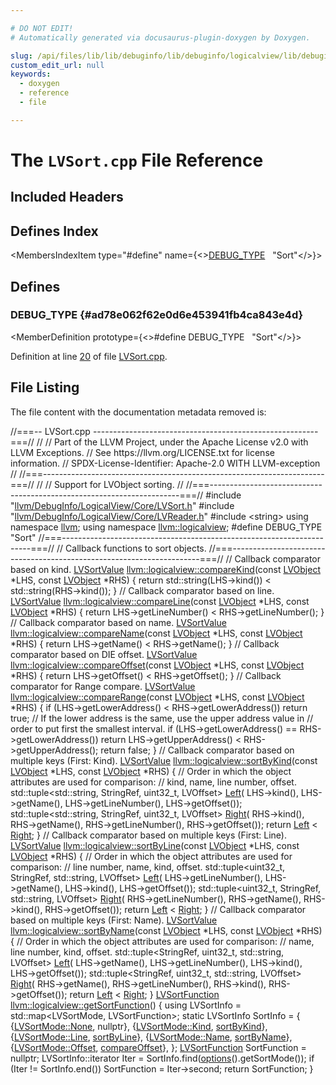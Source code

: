 ```yaml
---

# DO NOT EDIT!
# Automatically generated via docusaurus-plugin-doxygen by Doxygen.

slug: /api/files/lib/lib/debuginfo/lib/debuginfo/logicalview/lib/debuginfo/logicalview/core/lvsort-cpp
custom_edit_url: null
keywords:
  - doxygen
  - reference
  - file

---
```





# The `LVSort.cpp` File Reference

<DoxygenPage pluginConfig={pluginConfig}>



## Included Headers

<IncludesList>
<IncludesListItem
  filePath="llvm/DebugInfo/LogicalView/Core/LVSort.h"
  permalink="/docs/api/files/include/include/llvm/include/llvm/debuginfo/include/llvm/debuginfo/logicalview/include/llvm/debuginfo/logicalview/core/lvsort-h"
  isLocal="true" />
<IncludesListItem
  filePath="llvm/DebugInfo/LogicalView/Core/LVReader.h"
  permalink="/docs/api/files/include/include/llvm/include/llvm/debuginfo/include/llvm/debuginfo/logicalview/include/llvm/debuginfo/logicalview/core/lvreader-h"
  isLocal="true" />
<IncludesListItem
  filePath="string"
  permalink=""
  isLocal="false" />
</IncludesList>

## Defines Index

<MembersIndex>

<MembersIndexItem
  type="#define"
  name={<><a href="#ad78e062f62e0d6e453941fb4ca843e4d">DEBUG&#95;TYPE</a>&nbsp;&nbsp;&nbsp;&quot;Sort&quot;</>}>
</MembersIndexItem>

</MembersIndex>


<SectionDefinition>

## Defines

### DEBUG&#95;TYPE {#ad78e062f62e0d6e453941fb4ca843e4d}

<MemberDefinition
  prototype={<>#define DEBUG&#95;TYPE&nbsp;&nbsp;&nbsp;&quot;Sort&quot;</>}>

Definition at line <a href="#l00020">20</a> of file <a href="/docs/api/files/lib/lib/debuginfo/lib/debuginfo/logicalview/lib/debuginfo/logicalview/core/lvsort-cpp">LVSort.cpp</a>.
</MemberDefinition>

</SectionDefinition>

## File Listing

The file content with the documentation metadata removed is:

<ProgramListing>

<Link id="l00001" /><CodeLine lineNumber="1"><span class="doxyHighlightComment">//===-- LVSort.cpp --------------------------------------------------------===//</span></CodeLine>
<Link id="l00002" /><CodeLine lineNumber="2"><span class="doxyHighlightComment">//</span></CodeLine>
<Link id="l00003" /><CodeLine lineNumber="3"><span class="doxyHighlightComment">// Part of the LLVM Project, under the Apache License v2.0 with LLVM Exceptions.</span></CodeLine>
<Link id="l00004" /><CodeLine lineNumber="4"><span class="doxyHighlightComment">// See https://llvm.org/LICENSE.txt for license information.</span></CodeLine>
<Link id="l00005" /><CodeLine lineNumber="5"><span class="doxyHighlightComment">// SPDX-License-Identifier: Apache-2.0 WITH LLVM-exception</span></CodeLine>
<Link id="l00006" /><CodeLine lineNumber="6"><span class="doxyHighlightComment">//</span></CodeLine>
<Link id="l00007" /><CodeLine lineNumber="7"><span class="doxyHighlightComment">//===----------------------------------------------------------------------===//</span></CodeLine>
<Link id="l00008" /><CodeLine lineNumber="8"><span class="doxyHighlightComment">//</span></CodeLine>
<Link id="l00009" /><CodeLine lineNumber="9"><span class="doxyHighlightComment">// Support for LVObject sorting.</span></CodeLine>
<Link id="l00010" /><CodeLine lineNumber="10"><span class="doxyHighlightComment">//</span></CodeLine>
<Link id="l00011" /><CodeLine lineNumber="11"><span class="doxyHighlightComment">//===----------------------------------------------------------------------===//</span></CodeLine>
<Link id="l00012" /><CodeLine lineNumber="12"></CodeLine>
<Link id="l00013" /><CodeLine lineNumber="13"><span class="doxyHighlightPreprocessor">#include &quot;<a href="/docs/api/files/include/include/llvm/include/llvm/debuginfo/include/llvm/debuginfo/logicalview/include/llvm/debuginfo/logicalview/core/lvsort-h">llvm/DebugInfo/LogicalView/Core/LVSort.h</a>&quot;</span></CodeLine>
<Link id="l00014" /><CodeLine lineNumber="14"><span class="doxyHighlightPreprocessor">#include &quot;<a href="/docs/api/files/include/include/llvm/include/llvm/debuginfo/include/llvm/debuginfo/logicalview/include/llvm/debuginfo/logicalview/core/lvreader-h">llvm/DebugInfo/LogicalView/Core/LVReader.h</a>&quot;</span></CodeLine>
<Link id="l00015" /><CodeLine lineNumber="15"><span class="doxyHighlightPreprocessor">#include &lt;string&gt;</span></CodeLine>
<Link id="l00016" /><CodeLine lineNumber="16"></CodeLine>
<Link id="l00017" /><CodeLine lineNumber="17"><span class="doxyHighlightKeyword">using namespace </span><span class="doxyHighlight"><a href="/docs/api/namespaces/llvm">llvm</a>;</span></CodeLine>
<Link id="l00018" /><CodeLine lineNumber="18"><span class="doxyHighlightKeyword">using namespace </span><span class="doxyHighlight"><a href="/docs/api/namespaces/llvm/logicalview">llvm::logicalview</a>;</span></CodeLine>
<Link id="l00019" /><CodeLine lineNumber="19"></CodeLine>
<Link id="l00020" /><CodeLine lineNumber="20" lineLink="#ad78e062f62e0d6e453941fb4ca843e4d"><span class="doxyHighlightPreprocessor">#define DEBUG&#95;TYPE &quot;Sort&quot;</span></CodeLine>
<Link id="l00021" /><CodeLine lineNumber="21"></CodeLine>
<Link id="l00022" /><CodeLine lineNumber="22"><span class="doxyHighlightComment">//===----------------------------------------------------------------------===//</span></CodeLine>
<Link id="l00023" /><CodeLine lineNumber="23"><span class="doxyHighlightComment">// Callback functions to sort objects.</span></CodeLine>
<Link id="l00024" /><CodeLine lineNumber="24"><span class="doxyHighlightComment">//===----------------------------------------------------------------------===//</span></CodeLine>
<Link id="l00025" /><CodeLine lineNumber="25"><span class="doxyHighlightComment">// Callback comparator based on kind.</span></CodeLine>
<Link id="l00026" /><CodeLine lineNumber="26" lineLink="/docs/api/namespaces/llvm/logicalview/#ad877ef79b13ecd61a2ff5a4f8ee35d06"><span class="doxyHighlight"><a href="/docs/api/namespaces/llvm/logicalview/#afe1a7272f9a740b118176de2a9722331">LVSortValue</a> <a href="/docs/api/namespaces/llvm/logicalview/#ad877ef79b13ecd61a2ff5a4f8ee35d06">llvm::logicalview::compareKind</a>(</span><span class="doxyHighlightKeyword">const</span><span class="doxyHighlight"> <a href="/docs/api/classes/llvm/logicalview/lvobject">LVObject</a> &#42;LHS,</span></CodeLine>
<Link id="l00027" /><CodeLine lineNumber="27"><span class="doxyHighlight">                                           </span><span class="doxyHighlightKeyword">const</span><span class="doxyHighlight"> <a href="/docs/api/classes/llvm/logicalview/lvobject">LVObject</a> &#42;RHS) &#123;</span></CodeLine>
<Link id="l00028" /><CodeLine lineNumber="28"><span class="doxyHighlight">  </span><span class="doxyHighlightKeywordFlow">return</span><span class="doxyHighlight"> std::string(LHS-&gt;kind()) &lt; std::string(RHS-&gt;kind());</span></CodeLine>
<Link id="l00029" /><CodeLine lineNumber="29"><span class="doxyHighlight">&#125;</span></CodeLine>
<Link id="l00030" /><CodeLine lineNumber="30"></CodeLine>
<Link id="l00031" /><CodeLine lineNumber="31"><span class="doxyHighlightComment">// Callback comparator based on line.</span></CodeLine>
<Link id="l00032" /><CodeLine lineNumber="32" lineLink="/docs/api/namespaces/llvm/logicalview/#a7deb68a49a786650823ae1705a022cb0"><span class="doxyHighlight"><a href="/docs/api/namespaces/llvm/logicalview/#afe1a7272f9a740b118176de2a9722331">LVSortValue</a> <a href="/docs/api/namespaces/llvm/logicalview/#a7deb68a49a786650823ae1705a022cb0">llvm::logicalview::compareLine</a>(</span><span class="doxyHighlightKeyword">const</span><span class="doxyHighlight"> <a href="/docs/api/classes/llvm/logicalview/lvobject">LVObject</a> &#42;LHS,</span></CodeLine>
<Link id="l00033" /><CodeLine lineNumber="33"><span class="doxyHighlight">                                           </span><span class="doxyHighlightKeyword">const</span><span class="doxyHighlight"> <a href="/docs/api/classes/llvm/logicalview/lvobject">LVObject</a> &#42;RHS) &#123;</span></CodeLine>
<Link id="l00034" /><CodeLine lineNumber="34"><span class="doxyHighlight">  </span><span class="doxyHighlightKeywordFlow">return</span><span class="doxyHighlight"> LHS-&gt;getLineNumber() &lt; RHS-&gt;getLineNumber();</span></CodeLine>
<Link id="l00035" /><CodeLine lineNumber="35"><span class="doxyHighlight">&#125;</span></CodeLine>
<Link id="l00036" /><CodeLine lineNumber="36"></CodeLine>
<Link id="l00037" /><CodeLine lineNumber="37"><span class="doxyHighlightComment">// Callback comparator based on name.</span></CodeLine>
<Link id="l00038" /><CodeLine lineNumber="38" lineLink="/docs/api/namespaces/llvm/logicalview/#a5816627430b0a27a151e258310fd1628"><span class="doxyHighlight"><a href="/docs/api/namespaces/llvm/logicalview/#afe1a7272f9a740b118176de2a9722331">LVSortValue</a> <a href="/docs/api/namespaces/llvm/logicalview/#a5816627430b0a27a151e258310fd1628">llvm::logicalview::compareName</a>(</span><span class="doxyHighlightKeyword">const</span><span class="doxyHighlight"> <a href="/docs/api/classes/llvm/logicalview/lvobject">LVObject</a> &#42;LHS,</span></CodeLine>
<Link id="l00039" /><CodeLine lineNumber="39"><span class="doxyHighlight">                                           </span><span class="doxyHighlightKeyword">const</span><span class="doxyHighlight"> <a href="/docs/api/classes/llvm/logicalview/lvobject">LVObject</a> &#42;RHS) &#123;</span></CodeLine>
<Link id="l00040" /><CodeLine lineNumber="40"><span class="doxyHighlight">  </span><span class="doxyHighlightKeywordFlow">return</span><span class="doxyHighlight"> LHS-&gt;getName() &lt; RHS-&gt;getName();</span></CodeLine>
<Link id="l00041" /><CodeLine lineNumber="41"><span class="doxyHighlight">&#125;</span></CodeLine>
<Link id="l00042" /><CodeLine lineNumber="42"></CodeLine>
<Link id="l00043" /><CodeLine lineNumber="43"><span class="doxyHighlightComment">// Callback comparator based on DIE offset.</span></CodeLine>
<Link id="l00044" /><CodeLine lineNumber="44" lineLink="/docs/api/namespaces/llvm/logicalview/#a28e3ce47ac5b840f41fb719641b6030f"><span class="doxyHighlight"><a href="/docs/api/namespaces/llvm/logicalview/#afe1a7272f9a740b118176de2a9722331">LVSortValue</a> <a href="/docs/api/namespaces/llvm/logicalview/#a28e3ce47ac5b840f41fb719641b6030f">llvm::logicalview::compareOffset</a>(</span><span class="doxyHighlightKeyword">const</span><span class="doxyHighlight"> <a href="/docs/api/classes/llvm/logicalview/lvobject">LVObject</a> &#42;LHS,</span></CodeLine>
<Link id="l00045" /><CodeLine lineNumber="45"><span class="doxyHighlight">                                             </span><span class="doxyHighlightKeyword">const</span><span class="doxyHighlight"> <a href="/docs/api/classes/llvm/logicalview/lvobject">LVObject</a> &#42;RHS) &#123;</span></CodeLine>
<Link id="l00046" /><CodeLine lineNumber="46"><span class="doxyHighlight">  </span><span class="doxyHighlightKeywordFlow">return</span><span class="doxyHighlight"> LHS-&gt;getOffset() &lt; RHS-&gt;getOffset();</span></CodeLine>
<Link id="l00047" /><CodeLine lineNumber="47"><span class="doxyHighlight">&#125;</span></CodeLine>
<Link id="l00048" /><CodeLine lineNumber="48"></CodeLine>
<Link id="l00049" /><CodeLine lineNumber="49"><span class="doxyHighlightComment">// Callback comparator for Range compare.</span></CodeLine>
<Link id="l00050" /><CodeLine lineNumber="50" lineLink="/docs/api/namespaces/llvm/logicalview/#a73679f02fa185aef3747f8635dde3eec"><span class="doxyHighlight"><a href="/docs/api/namespaces/llvm/logicalview/#afe1a7272f9a740b118176de2a9722331">LVSortValue</a> <a href="/docs/api/namespaces/llvm/logicalview/#a73679f02fa185aef3747f8635dde3eec">llvm::logicalview::compareRange</a>(</span><span class="doxyHighlightKeyword">const</span><span class="doxyHighlight"> <a href="/docs/api/classes/llvm/logicalview/lvobject">LVObject</a> &#42;LHS,</span></CodeLine>
<Link id="l00051" /><CodeLine lineNumber="51"><span class="doxyHighlight">                                            </span><span class="doxyHighlightKeyword">const</span><span class="doxyHighlight"> <a href="/docs/api/classes/llvm/logicalview/lvobject">LVObject</a> &#42;RHS) &#123;</span></CodeLine>
<Link id="l00052" /><CodeLine lineNumber="52"><span class="doxyHighlight">  </span><span class="doxyHighlightKeywordFlow">if</span><span class="doxyHighlight"> (LHS-&gt;getLowerAddress() &lt; RHS-&gt;getLowerAddress())</span></CodeLine>
<Link id="l00053" /><CodeLine lineNumber="53"><span class="doxyHighlight">    </span><span class="doxyHighlightKeywordFlow">return</span><span class="doxyHighlight"> </span><span class="doxyHighlightKeyword">true</span><span class="doxyHighlight">;</span></CodeLine>
<Link id="l00054" /><CodeLine lineNumber="54"></CodeLine>
<Link id="l00055" /><CodeLine lineNumber="55"><span class="doxyHighlight">  </span><span class="doxyHighlightComment">// If the lower address is the same, use the upper address value in</span></CodeLine>
<Link id="l00056" /><CodeLine lineNumber="56"><span class="doxyHighlight">  </span><span class="doxyHighlightComment">// order to put first the smallest interval.</span></CodeLine>
<Link id="l00057" /><CodeLine lineNumber="57"><span class="doxyHighlight">  </span><span class="doxyHighlightKeywordFlow">if</span><span class="doxyHighlight"> (LHS-&gt;getLowerAddress() == RHS-&gt;getLowerAddress())</span></CodeLine>
<Link id="l00058" /><CodeLine lineNumber="58"><span class="doxyHighlight">    </span><span class="doxyHighlightKeywordFlow">return</span><span class="doxyHighlight"> LHS-&gt;getUpperAddress() &lt; RHS-&gt;getUpperAddress();</span></CodeLine>
<Link id="l00059" /><CodeLine lineNumber="59"></CodeLine>
<Link id="l00060" /><CodeLine lineNumber="60"><span class="doxyHighlight">  </span><span class="doxyHighlightKeywordFlow">return</span><span class="doxyHighlight"> </span><span class="doxyHighlightKeyword">false</span><span class="doxyHighlight">;</span></CodeLine>
<Link id="l00061" /><CodeLine lineNumber="61"><span class="doxyHighlight">&#125;</span></CodeLine>
<Link id="l00062" /><CodeLine lineNumber="62"></CodeLine>
<Link id="l00063" /><CodeLine lineNumber="63"><span class="doxyHighlightComment">// Callback comparator based on multiple keys (First: Kind).</span></CodeLine>
<Link id="l00064" /><CodeLine lineNumber="64" lineLink="/docs/api/namespaces/llvm/logicalview/#a4946d604633d472ab877dd3019ece52c"><span class="doxyHighlight"><a href="/docs/api/namespaces/llvm/logicalview/#afe1a7272f9a740b118176de2a9722331">LVSortValue</a> <a href="/docs/api/namespaces/llvm/logicalview/#a4946d604633d472ab877dd3019ece52c">llvm::logicalview::sortByKind</a>(</span><span class="doxyHighlightKeyword">const</span><span class="doxyHighlight"> <a href="/docs/api/classes/llvm/logicalview/lvobject">LVObject</a> &#42;LHS,</span></CodeLine>
<Link id="l00065" /><CodeLine lineNumber="65"><span class="doxyHighlight">                                          </span><span class="doxyHighlightKeyword">const</span><span class="doxyHighlight"> <a href="/docs/api/classes/llvm/logicalview/lvobject">LVObject</a> &#42;RHS) &#123;</span></CodeLine>
<Link id="l00066" /><CodeLine lineNumber="66"><span class="doxyHighlight">  </span><span class="doxyHighlightComment">// Order in which the object attributes are used for comparison:</span></CodeLine>
<Link id="l00067" /><CodeLine lineNumber="67"><span class="doxyHighlight">  </span><span class="doxyHighlightComment">// kind, name, line number, offset.</span></CodeLine>
<Link id="l00068" /><CodeLine lineNumber="68"><span class="doxyHighlight">  std::tuple&lt;std::string, StringRef, uint32&#95;t, LVOffset&gt; <a href="/docs/api/namespaces/llvm/#a2554a96c67bdd7d0a62855a844ec55b0a945d5e233cf7d6240f6b783b36a374ff">Left</a>(</span></CodeLine>
<Link id="l00069" /><CodeLine lineNumber="69"><span class="doxyHighlight">      LHS-&gt;kind(), LHS-&gt;getName(), LHS-&gt;getLineNumber(), LHS-&gt;getOffset());</span></CodeLine>
<Link id="l00070" /><CodeLine lineNumber="70"><span class="doxyHighlight">  std::tuple&lt;std::string, StringRef, uint32&#95;t, LVOffset&gt; <a href="/docs/api/namespaces/llvm/#a2554a96c67bdd7d0a62855a844ec55b0a92b09c7c48c520c3c55e497875da437c">Right</a>(</span></CodeLine>
<Link id="l00071" /><CodeLine lineNumber="71"><span class="doxyHighlight">      RHS-&gt;kind(), RHS-&gt;getName(), RHS-&gt;getLineNumber(), RHS-&gt;getOffset());</span></CodeLine>
<Link id="l00072" /><CodeLine lineNumber="72"><span class="doxyHighlight">  </span><span class="doxyHighlightKeywordFlow">return</span><span class="doxyHighlight"> <a href="/docs/api/namespaces/llvm/#a2554a96c67bdd7d0a62855a844ec55b0a945d5e233cf7d6240f6b783b36a374ff">Left</a> &lt; <a href="/docs/api/namespaces/llvm/#a2554a96c67bdd7d0a62855a844ec55b0a92b09c7c48c520c3c55e497875da437c">Right</a>;</span></CodeLine>
<Link id="l00073" /><CodeLine lineNumber="73"><span class="doxyHighlight">&#125;</span></CodeLine>
<Link id="l00074" /><CodeLine lineNumber="74"></CodeLine>
<Link id="l00075" /><CodeLine lineNumber="75"><span class="doxyHighlightComment">// Callback comparator based on multiple keys (First: Line).</span></CodeLine>
<Link id="l00076" /><CodeLine lineNumber="76" lineLink="/docs/api/namespaces/llvm/logicalview/#a2af7e9990ddf3a8893c9ac1557d67549"><span class="doxyHighlight"><a href="/docs/api/namespaces/llvm/logicalview/#afe1a7272f9a740b118176de2a9722331">LVSortValue</a> <a href="/docs/api/namespaces/llvm/logicalview/#a2af7e9990ddf3a8893c9ac1557d67549">llvm::logicalview::sortByLine</a>(</span><span class="doxyHighlightKeyword">const</span><span class="doxyHighlight"> <a href="/docs/api/classes/llvm/logicalview/lvobject">LVObject</a> &#42;LHS,</span></CodeLine>
<Link id="l00077" /><CodeLine lineNumber="77"><span class="doxyHighlight">                                          </span><span class="doxyHighlightKeyword">const</span><span class="doxyHighlight"> <a href="/docs/api/classes/llvm/logicalview/lvobject">LVObject</a> &#42;RHS) &#123;</span></CodeLine>
<Link id="l00078" /><CodeLine lineNumber="78"><span class="doxyHighlight">  </span><span class="doxyHighlightComment">// Order in which the object attributes are used for comparison:</span></CodeLine>
<Link id="l00079" /><CodeLine lineNumber="79"><span class="doxyHighlight">  </span><span class="doxyHighlightComment">// line number, name, kind, offset.</span></CodeLine>
<Link id="l00080" /><CodeLine lineNumber="80"><span class="doxyHighlight">  std::tuple&lt;uint32&#95;t, StringRef, std::string, LVOffset&gt; <a href="/docs/api/namespaces/llvm/#a2554a96c67bdd7d0a62855a844ec55b0a945d5e233cf7d6240f6b783b36a374ff">Left</a>(</span></CodeLine>
<Link id="l00081" /><CodeLine lineNumber="81"><span class="doxyHighlight">      LHS-&gt;getLineNumber(), LHS-&gt;getName(), LHS-&gt;kind(), LHS-&gt;getOffset());</span></CodeLine>
<Link id="l00082" /><CodeLine lineNumber="82"><span class="doxyHighlight">  std::tuple&lt;uint32&#95;t, StringRef, std::string, LVOffset&gt; <a href="/docs/api/namespaces/llvm/#a2554a96c67bdd7d0a62855a844ec55b0a92b09c7c48c520c3c55e497875da437c">Right</a>(</span></CodeLine>
<Link id="l00083" /><CodeLine lineNumber="83"><span class="doxyHighlight">      RHS-&gt;getLineNumber(), RHS-&gt;getName(), RHS-&gt;kind(), RHS-&gt;getOffset());</span></CodeLine>
<Link id="l00084" /><CodeLine lineNumber="84"><span class="doxyHighlight">  </span><span class="doxyHighlightKeywordFlow">return</span><span class="doxyHighlight"> <a href="/docs/api/namespaces/llvm/#a2554a96c67bdd7d0a62855a844ec55b0a945d5e233cf7d6240f6b783b36a374ff">Left</a> &lt; <a href="/docs/api/namespaces/llvm/#a2554a96c67bdd7d0a62855a844ec55b0a92b09c7c48c520c3c55e497875da437c">Right</a>;</span></CodeLine>
<Link id="l00085" /><CodeLine lineNumber="85"><span class="doxyHighlight">&#125;</span></CodeLine>
<Link id="l00086" /><CodeLine lineNumber="86"></CodeLine>
<Link id="l00087" /><CodeLine lineNumber="87"><span class="doxyHighlightComment">// Callback comparator based on multiple keys (First: Name).</span></CodeLine>
<Link id="l00088" /><CodeLine lineNumber="88" lineLink="/docs/api/namespaces/llvm/logicalview/#a0307d6087b1866df3bd786050de95876"><span class="doxyHighlight"><a href="/docs/api/namespaces/llvm/logicalview/#afe1a7272f9a740b118176de2a9722331">LVSortValue</a> <a href="/docs/api/namespaces/llvm/logicalview/#a0307d6087b1866df3bd786050de95876">llvm::logicalview::sortByName</a>(</span><span class="doxyHighlightKeyword">const</span><span class="doxyHighlight"> <a href="/docs/api/classes/llvm/logicalview/lvobject">LVObject</a> &#42;LHS,</span></CodeLine>
<Link id="l00089" /><CodeLine lineNumber="89"><span class="doxyHighlight">                                          </span><span class="doxyHighlightKeyword">const</span><span class="doxyHighlight"> <a href="/docs/api/classes/llvm/logicalview/lvobject">LVObject</a> &#42;RHS) &#123;</span></CodeLine>
<Link id="l00090" /><CodeLine lineNumber="90"><span class="doxyHighlight">  </span><span class="doxyHighlightComment">// Order in which the object attributes are used for comparison:</span></CodeLine>
<Link id="l00091" /><CodeLine lineNumber="91"><span class="doxyHighlight">  </span><span class="doxyHighlightComment">// name, line number, kind, offset.</span></CodeLine>
<Link id="l00092" /><CodeLine lineNumber="92"><span class="doxyHighlight">  std::tuple&lt;StringRef, uint32&#95;t, std::string, LVOffset&gt; <a href="/docs/api/namespaces/llvm/#a2554a96c67bdd7d0a62855a844ec55b0a945d5e233cf7d6240f6b783b36a374ff">Left</a>(</span></CodeLine>
<Link id="l00093" /><CodeLine lineNumber="93"><span class="doxyHighlight">      LHS-&gt;getName(), LHS-&gt;getLineNumber(), LHS-&gt;kind(), LHS-&gt;getOffset());</span></CodeLine>
<Link id="l00094" /><CodeLine lineNumber="94"><span class="doxyHighlight">  std::tuple&lt;StringRef, uint32&#95;t, std::string, LVOffset&gt; <a href="/docs/api/namespaces/llvm/#a2554a96c67bdd7d0a62855a844ec55b0a92b09c7c48c520c3c55e497875da437c">Right</a>(</span></CodeLine>
<Link id="l00095" /><CodeLine lineNumber="95"><span class="doxyHighlight">      RHS-&gt;getName(), RHS-&gt;getLineNumber(), RHS-&gt;kind(), RHS-&gt;getOffset());</span></CodeLine>
<Link id="l00096" /><CodeLine lineNumber="96"><span class="doxyHighlight">  </span><span class="doxyHighlightKeywordFlow">return</span><span class="doxyHighlight"> <a href="/docs/api/namespaces/llvm/#a2554a96c67bdd7d0a62855a844ec55b0a945d5e233cf7d6240f6b783b36a374ff">Left</a> &lt; <a href="/docs/api/namespaces/llvm/#a2554a96c67bdd7d0a62855a844ec55b0a92b09c7c48c520c3c55e497875da437c">Right</a>;</span></CodeLine>
<Link id="l00097" /><CodeLine lineNumber="97"><span class="doxyHighlight">&#125;</span></CodeLine>
<Link id="l00098" /><CodeLine lineNumber="98"></CodeLine>
<Link id="l00099" /><CodeLine lineNumber="99" lineLink="/docs/api/namespaces/llvm/logicalview/#a90a380e344b2789f2e5c469a7eb3972a"><span class="doxyHighlight"><a href="/docs/api/namespaces/llvm/logicalview/#a6bc760b343b11b855732c82c3763fd0e">LVSortFunction</a> <a href="/docs/api/namespaces/llvm/logicalview/#a90a380e344b2789f2e5c469a7eb3972a">llvm::logicalview::getSortFunction</a>() &#123;</span></CodeLine>
<Link id="l00100" /><CodeLine lineNumber="100"><span class="doxyHighlight">  </span><span class="doxyHighlightKeyword">using </span><span class="doxyHighlight">LVSortInfo = std::map&lt;LVSortMode, LVSortFunction&gt;;</span></CodeLine>
<Link id="l00101" /><CodeLine lineNumber="101"><span class="doxyHighlight">  </span><span class="doxyHighlightKeyword">static</span><span class="doxyHighlight"> LVSortInfo SortInfo = &#123;</span></CodeLine>
<Link id="l00102" /><CodeLine lineNumber="102"><span class="doxyHighlight">      &#123;<a href="/docs/api/namespaces/llvm/logicalview/#af64c789b30b79a5f18889270bccef27ea6adf97f83acf6453d4a6a4b1070f3754">LVSortMode::None</a>, </span><span class="doxyHighlightKeyword">nullptr</span><span class="doxyHighlight">&#125;,         &#123;<a href="/docs/api/namespaces/llvm/logicalview/#af64c789b30b79a5f18889270bccef27ead626102cfc2416a570fc0dc582a9b771">LVSortMode::Kind</a>, <a href="/docs/api/namespaces/llvm/logicalview/#a4946d604633d472ab877dd3019ece52c">sortByKind</a>&#125;,</span></CodeLine>
<Link id="l00103" /><CodeLine lineNumber="103"><span class="doxyHighlight">      &#123;<a href="/docs/api/namespaces/llvm/logicalview/#af64c789b30b79a5f18889270bccef27ea4803e6b9e63dabf04de980788d6a13c4">LVSortMode::Line</a>, <a href="/docs/api/namespaces/llvm/logicalview/#a2af7e9990ddf3a8893c9ac1557d67549">sortByLine</a>&#125;,      &#123;<a href="/docs/api/namespaces/llvm/logicalview/#af64c789b30b79a5f18889270bccef27ea49ee3087348e8d44e1feda1917443987">LVSortMode::Name</a>, <a href="/docs/api/namespaces/llvm/logicalview/#a0307d6087b1866df3bd786050de95876">sortByName</a>&#125;,</span></CodeLine>
<Link id="l00104" /><CodeLine lineNumber="104"><span class="doxyHighlight">      &#123;<a href="/docs/api/namespaces/llvm/logicalview/#af64c789b30b79a5f18889270bccef27eadfd0a82c4bf37b1e90b690a22a20692e">LVSortMode::Offset</a>, <a href="/docs/api/namespaces/llvm/logicalview/#a28e3ce47ac5b840f41fb719641b6030f">compareOffset</a>&#125;,</span></CodeLine>
<Link id="l00105" /><CodeLine lineNumber="105"><span class="doxyHighlight">  &#125;;</span></CodeLine>
<Link id="l00106" /><CodeLine lineNumber="106"></CodeLine>
<Link id="l00107" /><CodeLine lineNumber="107"><span class="doxyHighlight">  <a href="/docs/api/namespaces/llvm/logicalview/#a6bc760b343b11b855732c82c3763fd0e">LVSortFunction</a> SortFunction = </span><span class="doxyHighlightKeyword">nullptr</span><span class="doxyHighlight">;</span></CodeLine>
<Link id="l00108" /><CodeLine lineNumber="108"><span class="doxyHighlight">  LVSortInfo::iterator Iter = SortInfo.find(<a href="/docs/api/namespaces/llvm/logicalview/#adc3278484dd140d018661381153aaf8d">options</a>().getSortMode());</span></CodeLine>
<Link id="l00109" /><CodeLine lineNumber="109"><span class="doxyHighlight">  </span><span class="doxyHighlightKeywordFlow">if</span><span class="doxyHighlight"> (Iter != SortInfo.end())</span></CodeLine>
<Link id="l00110" /><CodeLine lineNumber="110"><span class="doxyHighlight">    SortFunction = Iter-&gt;second;</span></CodeLine>
<Link id="l00111" /><CodeLine lineNumber="111"><span class="doxyHighlight">  </span><span class="doxyHighlightKeywordFlow">return</span><span class="doxyHighlight"> SortFunction;</span></CodeLine>
<Link id="l00112" /><CodeLine lineNumber="112"><span class="doxyHighlight">&#125;</span></CodeLine>

</ProgramListing>


</DoxygenPage>
